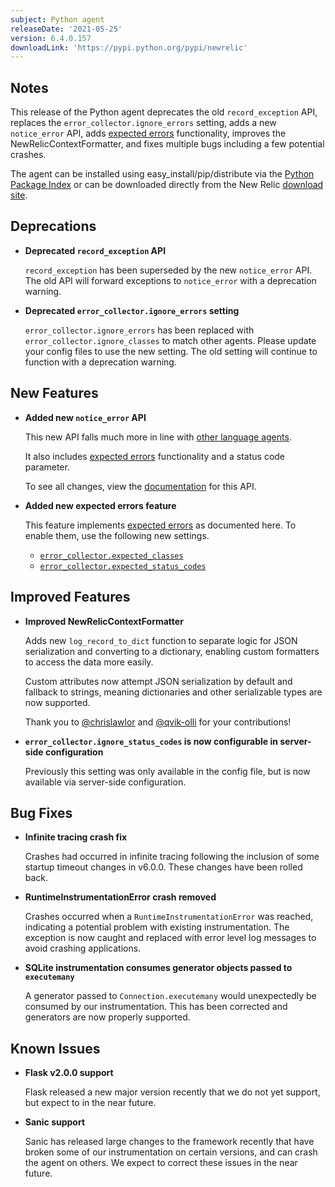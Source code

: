 ```yaml
---
subject: Python agent
releaseDate: '2021-05-25'
version: 6.4.0.157
downloadLink: 'https://pypi.python.org/pypi/newrelic'
---
```



## Notes

This release of the Python agent deprecates the old `record_exception` API, replaces the `error_collector.ignore_errors` setting, adds a new `notice_error` API, adds [expected errors](/docs/agents/manage-apm-agents/agent-data/manage-errors-apm-collect-ignore-or-mark-expected/#expected) functionality, improves the NewRelicContextFormatter, and fixes multiple bugs including a few potential crashes.

The agent can be installed using easy_install/pip/distribute via the [Python Package Index](https://pypi.python.org/pypi/newrelic) or can be downloaded directly from the New Relic [download site](http://download.newrelic.com/python_agent/release).

## Deprecations

* **Deprecated `record_exception` API**

  `record_exception` has been superseded by the new `notice_error` API. The old API will forward exceptions to `notice_error` with a deprecation warning.

* **Deprecated `error_collector.ignore_errors` setting**

    `error_collector.ignore_errors` has been replaced with `error_collector.ignore_classes` to match other agents. Please update your config files to use the new setting. The old setting will continue to function with a deprecation warning.

## New Features

* **Added new `notice_error` API**

  This new API falls much more in line with [other language agents](/docs/agents/manage-apm-agents/agent-data/manage-errors-apm-collect-ignore-or-mark-expected/#error-collection).

  It also includes [expected errors](/docs/agents/manage-apm-agents/agent-data/manage-errors-apm-collect-ignore-or-mark-expected/#expected) functionality and a status code parameter.

  To see all changes, view the [documentation](/docs/agents/python-agent/python-agent-api/noticeerror-python-agent-api/) for this API.


* **Added new expected errors feature**

    This feature implements [expected errors](/docs/agents/manage-apm-agents/agent-data/manage-errors-apm-collect-ignore-or-mark-expected/#expected) as documented here. To enable them, use the following new settings.

    * [`error_collector.expected_classes`](/docs/agents/python-agent/configuration/python-agent-configuration/#error-expected)
    * [`error_collector.expected_status_codes`](/docs/agents/python-agent/configuration/python-agent-configuration/#error-expected-status-codes)

## Improved Features

* **Improved NewRelicContextFormatter**

    Adds new `log_record_to_dict` function to separate logic for JSON serialization and converting to a dictionary, enabling custom formatters to access the data more easily.

    Custom attributes now attempt JSON serialization by default and fallback to strings, meaning dictionaries and other serializable types are now supported.

    Thank you to [@chrislawlor](https://github.com/chrislawlor) and [@qvik-olli](https://github.com/qvik-olli) for your contributions!


* **`error_collector.ignore_status_codes` is now configurable in server-side configuration**

    Previously this setting was only available in the config file, but is now available via server-side configuration.

## Bug Fixes

* **Infinite tracing crash fix**

  Crashes had occurred in infinite tracing following the inclusion of some startup timeout changes in v6.0.0. These changes have been rolled back.

* **RuntimeInstrumentationError crash removed**

  Crashes occurred when a `RuntimeInstrumentationError` was reached, indicating a potential problem with existing instrumentation. The exception is now caught and replaced with error level log messages to avoid crashing applications.

* **SQLite instrumentation consumes generator objects passed to `executemany`**

  A generator passed to `Connection.executemany` would unexpectedly be consumed by our instrumentation. This has been corrected and generators are now properly supported.

## Known Issues

* **Flask v2.0.0 support**

    Flask released a new major version recently that we do not yet support, but expect to in the near future.

* **Sanic support**

    Sanic has released large changes to the framework recently that have broken some of our instrumentation on certain versions, and can crash the agent on others. We expect to correct these issues in the near future.
